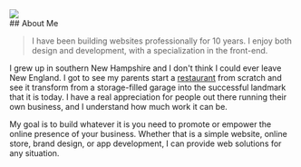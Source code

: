 <div class="about-wrapper">


<div class="about-portrait-wrapper">
    <img src="/portrait.png" />
</div>


<div class="about-content">
## About Me

> I have been building websites professionally for 10 years. I enjoy both design and development, with a specialization in the front-end.

I grew up in southern New Hampshire and I don't think I could ever leave New England. I got to see my parents start a <a target="_blank" href="http://www.windhamjunction.com/">restaurant</a> from scratch and see it transform from a storage-filled garage into the successful landmark that it is today. I have a real appreciation for people out there running their own business, and I understand how much work it can be.

My goal is to build whatever it is you need to promote or empower the online presence of your business. Whether that is a simple website, online store, brand design, or app development, I can provide web solutions for any situation.
</div>

</div>